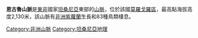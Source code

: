 '''恩古魯山脈'''是[[東非|東非]]國家[[坦桑尼亞|坦桑尼亞]]東部的[[山脈|山脈]]，位於該國[[莫羅戈羅區|莫羅戈羅區]]，最高點海拔高度2,130米，該山脈有[[非洲紫蘿蘭|非洲紫蘿蘭]]生長和83種鳥類棲息。

{{Tanzania-stub}}

{{coord|6|00|S|37|30|E|region:TZ_type:mountain_source:GNS-enwiki|display=title}}

[[Category:非洲山脈|Category:非洲山脈]]
[[Category:坦桑尼亞地理|Category:坦桑尼亞地理]]